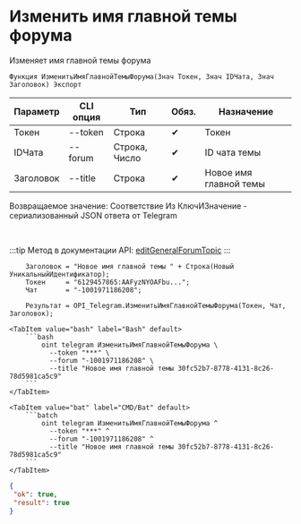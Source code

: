 ﻿---
sidebar_position: 9
---


# Изменить имя главной темы форума
 Изменяет имя главной темы форума



`Функция ИзменитьИмяГлавнойТемыФорума(Знач Токен, Знач IDЧата, Знач Заголовок) Экспорт`

  | Параметр | CLI опция | Тип | Обяз. | Назначение |
  |-|-|-|-|-|
  | Токен | --token | Строка | &#x2714; | Токен |
  | IDЧата | --forum | Строка, Число | &#x2714; | ID чата темы |
  | Заголовок | --title | Строка | &#x2714; | Новое имя главной темы |

  
  Возвращаемое значение:   Соответствие Из КлючИЗначение - сериализованный JSON ответа от Telegram

<br/>

:::tip
Метод в документации API: [editGeneralForumTopic](https://core.telegram.org/bots/api#editgeneralforumtopic)
:::
<br/>



```bsl title="Пример использования для 1С:Предприятие/OneScript"
    Заголовок = "Новое имя главной темы " + Строка(Новый УникальныйИдентификатор);
    Токен     = "6129457865:AAFyzNYOAFbu...";
    Чат       = "-1001971186208";

    Результат = OPI_Telegram.ИзменитьИмяГлавнойТемыФорума(Токен, Чат, Заголовок);
```
    

 <Tabs>
  
    <TabItem value="bash" label="Bash" default>
        ```bash
            oint telegram ИзменитьИмяГлавнойТемыФорума \
              --token "***" \
              --forum "-1001971186208" \
              --title "Новое имя главной темы 30fc52b7-8778-4131-8c26-78d5981ca5c9"
        ```
    </TabItem>
  
    <TabItem value="bat" label="CMD/Bat" default>
        ```batch
            oint telegram ИзменитьИмяГлавнойТемыФорума ^
              --token "***" ^
              --forum "-1001971186208" ^
              --title "Новое имя главной темы 30fc52b7-8778-4131-8c26-78d5981ca5c9"
        ```
    </TabItem>
</Tabs>


```json title="Результат"
{
 "ok": true,
 "result": true
}
```
